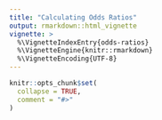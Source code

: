 ```yaml
---
title: "Calculating Odds Ratios"
output: rmarkdown::html_vignette
vignette: >
  %\VignetteIndexEntry{odds-ratios}
  %\VignetteEngine{knitr::rmarkdown}
  %\VignetteEncoding{UTF-8}
---
```


```r
knitr::opts_chunk$set(
  collapse = TRUE,
  comment = "#>"
)
```
